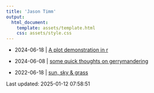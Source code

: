 ```yaml
---
title: 'Jason Timm'
output:
  html_document:
    template: assets/template.html
    css: assets/style.css
---
```



* 2024-06-18 | [A plot demonstration in r](posts/2024-06-18-plot-demo.html)

* 2024-06-08 | [some quick thoughts on gerrymandering](posts/2023-06-18-thoughts-gerrymander.html)

* 2022-06-18 | [sun, sky & grass](posts/2022-02-14-sun-sky-grass.html)



Last updated: 2025-01-12 07:58:51
